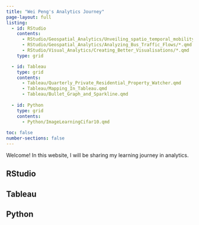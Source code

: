 ---
title: "Wei Peng's Analytics Journey"
page-layout: full
listing:
  - id: RStudio
    contents:
      - RStudio/Geospatial_Analytics/Unveiling_spatio_temporal_mobility_patterns*.qmd
      - RStudio/Geospatial_Analytics/Analyzing_Bus_Traffic_Flows/*.qmd
      - RStudio/Visual_Analytics/Creating_Better_Visualisations/*.qmd
    type: grid

  - id: Tableau
    type: grid
    contents: 
      - Tableau/Quarterly_Private_Residential_Property_Watcher.qmd
      - Tableau/Mapping_In_Tableau.qmd
      - Tableau/Bullet_Graph_and_Sparkline.qmd
      
  - id: Python
    type: grid
    contents: 
      - Python/ImageLearningCifar10.qmd
      
toc: false
number-sections: false
---

Welcome! In this website, I will be sharing my learning journey in analytics.

## RStudio

::: {#RStudio}
:::

## Tableau

::: {#Tableau}
:::

## Python

::: {#Python}
:::
